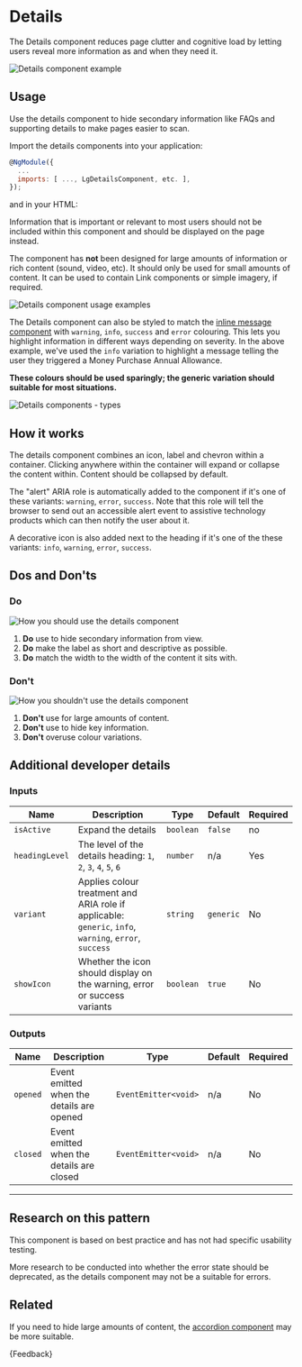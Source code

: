 
<Meta title="Components/Details/Guide" />

# Details

<p class="standfirst">The Details component reduces page clutter and cognitive load by letting users reveal more information as and when they need it.</p>

![Details component example](docs/details/example.png)

## Usage

Use the details component to hide secondary information like FAQs and supporting details to make pages easier to scan.

Import the details components into your application:

```js
@NgModule({
  ...
  imports: [ ..., LgDetailsComponent, etc. ],
});
```

and in your HTML:

<Source of={DetailStories.standardDetails} />

Information that is important or relevant to most users should not be included within this component and should be displayed on the page instead.

The component has **not** been designed for large amounts of information or rich content (sound, video, etc). It should only be used for small amounts of content. It can be used to contain Link components or simple imagery, if required.

![Details component usage examples](docs/details/usage.png)

The Details component can also be styled to match the [inline message component](./?path=/docs/components-inline-message-alert-guide--docs) with `warning`, `info`, `success` and `error` colouring. This lets you highlight information in different ways depending on severity. In the above example, we've used the `info` variation to highlight a message telling the user they triggered a Money Purchase Annual Allowance.

**These colours should be used sparingly; the generic variation should suitable for most situations.**

![Details components - types](docs/details/types.png)

## How it works

The details component combines an icon, label and chevron within a container. Clicking anywhere within the container will expand or collapse the content within. Content should be collapsed by default.

The "alert" ARIA role is automatically added to the component if it's one of these variants: `warning`, `error`, `success`. Note that this role will tell the browser to send out an accessible alert event to assistive technology products which can then notify the user about it.

A decorative icon is also added next to the heading if it's one of the these variants: `info`, `warning`, `error`, `success`.

## Dos and Don'ts

### Do

![How you should use the details component](docs/details/do.png)

1. **Do** use to hide secondary information from view.
2. **Do** make the label as short and descriptive as possible.
3. **Do** match the width to the width of the content it sits with.

### Don't

![How you shouldn't use the details component](docs/details/dont.png)

1. **Don't** use for large amounts of content.
2. **Don't** use to hide key information.
3. **Don't** overuse colour variations.

## Additional developer details

### Inputs

| Name           | Description                                                                                            | Type      | Default   | Required |
|----------------|--------------------------------------------------------------------------------------------------------|-----------|-----------|----------|
| `isActive`     | Expand the details                                                                                     | `boolean` | `false`   | no       |
| `headingLevel` | The level of the details heading: `1`, `2`, `3`, `4`, `5`, `6`                                         | `number`  | n/a       | Yes      |
| `variant`      | Applies colour treatment and ARIA role if applicable: `generic`, `info`, `warning`, `error`, `success` | `string`  | `generic` | No       |
| `showIcon`     | Whether the icon should display on the warning, error or success variants                              | `boolean` | `true`    | No       |

### Outputs

| Name     | Description                               | Type                 | Default | Required |
|----------|-------------------------------------------|----------------------|---------|----------|
| `opened` | Event emitted when the details are opened | `EventEmitter<void>` | n/a     | No       |
| `closed` | Event emitted when the details are closed | `EventEmitter<void>` | n/a     | No       |

***

## Research on this pattern

This component is based on best practice and has not had specific usability testing.

More research to be conducted into whether the error state should be deprecated, as the details component may not be a suitable for errors.

## Related

If you need to hide large amounts of content, the [accordion component](./?path=/docs/components-accordion-guide--docs) may be more suitable.

<Markdown>
  {Feedback}
</Markdown>
